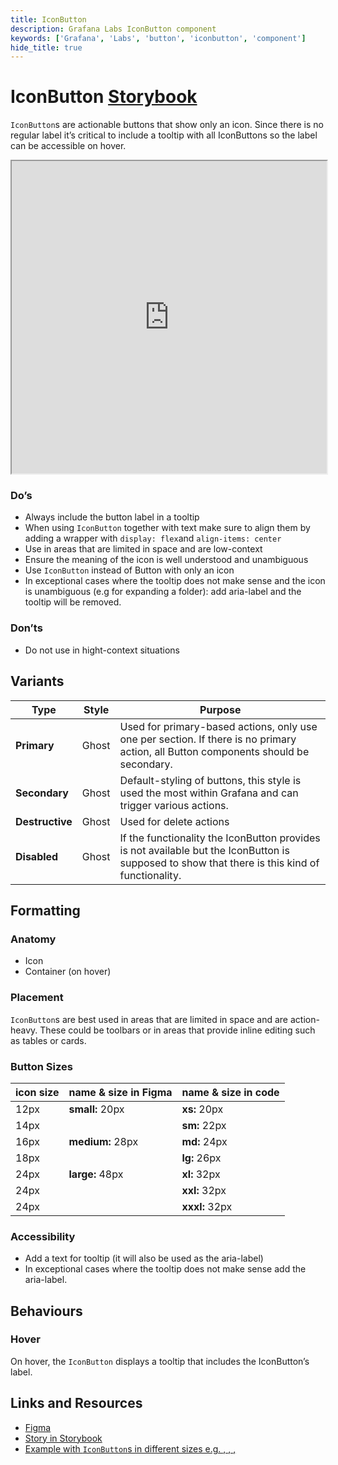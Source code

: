 ```yaml
---
title: IconButton
description: Grafana Labs IconButton component
keywords: ['Grafana', 'Labs', 'button', 'iconbutton', 'component']
hide_title: true
---
```



# IconButton <Badge text='ready' color='green'></Badge> <a href='https://developers.grafana.com/ui/latest/index.html?path=/story/buttons-iconbutton--basic' target='_blank' className='header-links'>Storybook <Icon name="external-link-alt"/> </a>

`IconButton`s are actionable buttons that show only an icon. Since there is no regular label it’s critical to include a tooltip with all IconButtons so the label can be accessible on hover.

<iframe
  src="https://developers.grafana.com/ui/latest/index.html?path=/story/buttons-iconbutton--basic&full=1&shortcuts=false&singleStory=true"
  width="100%"
  height="500px"
></iframe>

### Do’s

* Always include the button label in a tooltip
* When using `IconButton` together with text make sure to align them by adding a wrapper with `display: flex`and `align-items: center`
* Use in areas that are limited in space and are low-context
* Ensure the meaning of the icon is well understood and unambiguous
* Use `IconButton` instead of Button with only an icon
* In exceptional cases where the tooltip does not make sense and the icon is unambiguous (e.g <Icon name="angle-down" /> for expanding a folder): add aria-label and the tooltip will be removed.

### Don’ts

* Do not use in hight-context situations


## Variants

| Type | Style | Purpose |
| ---- | --- | ------- |
| **Primary** | Ghost | Used for primary-based actions, only use one per section. If there is no primary action, all Button components should be secondary. |
| **Secondary** | Ghost | Default-styling of buttons, this style is used the most within Grafana and can trigger various actions. |
| **Destructive** | Ghost | Used for delete actions |
| **Disabled** | Ghost | If the functionality the IconButton provides is not available but the IconButton is supposed to show that there is this kind of functionality.|

## Formatting

### Anatomy

* Icon
* Container (on hover)


### Placement

`IconButton`s are best used in areas that are limited in space and are action-heavy. These could be toolbars or in areas that provide inline editing such as tables or cards.


### Button Sizes

| icon size | name & size in Figma | name & size in code |
|-----------|----------------------|---------------------|
| 12px      | **small:** 20px      | **xs:** 20px        |
| 14px      |                      | **sm:** 22px        |
| 16px      | **medium:** 28px     | **md:** 24px        |
| 18px      |                      | **lg:** 26px        |
| 24px      | **large:** 48px      | **xl:** 32px        |
| 24px      |                      | **xxl:** 32px       |
| 24px      |                      | **xxxl:** 32px      |


### Accessibility

* Add a text for tooltip (it will also be used as the aria-label)
* In exceptional cases where the tooltip does not make sense add the aria-label.


## Behaviours

### Hover

On hover, the `IconButton` displays a tooltip that includes the IconButton’s label.


## Links and Resources

* [Figma](https://www.figma.com/file/htVIFrTq8e7sx8Olo7L6kZ/Saga-Components--Dark-theme?type=design&node-id=8444-13444&mode=design&t=HOUJYSYNbbYEZMUl-0)
* [Story in Storybook](https://developers.grafana.com/ui/latest/index.html?path=/story/buttons-iconbutton--basic)
* [Example with `IconButton`s in different sizes e.g. <Icon name="bars" />, <Icon name="share-alt" />, <Icon name="trash-alt" />, <Icon name="eye" />](https://play.grafana.org/explore?orgId=1&left=%7B%22datasource%22:%22aDCxdqe7k%22,%22queries%22:%5B%7B%22metrics%22:%5B%7B%22id%22:%221%22,%22type%22:%22logs%22%7D%5D,%22query%22:%22%22,%22refId%22:%22A%22,%22datasource%22:%7B%22type%22:%22elasticsearch%22,%22uid%22:%22aDCxdqe7k%22%7D,%22alias%22:%22%22,%22bucketAggs%22:%5B%7B%22type%22:%22date_histogram%22,%22id%22:%222%22,%22settings%22:%7B%22interval%22:%22auto%22%7D,%22field%22:%22order_date%22%7D%5D,%22timeField%22:%22order_date%22%7D%5D,%22range%22:%7B%22from%22:%22now-1h%22,%22to%22:%22now%22%7D%7D)
